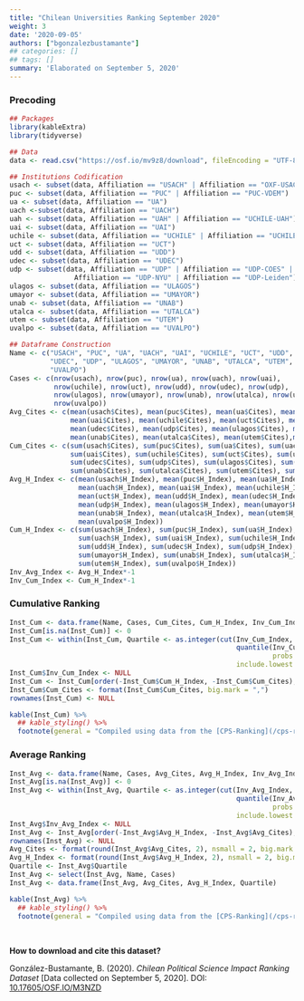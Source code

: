 ```yaml
---
title: "Chilean Universities Ranking September 2020"
weight: 3
date: '2020-09-05'
authors: ["bgonzalezbustamante"]
## categories: []
## tags: []
summary: 'Elaborated on September 5, 2020'
---
```


### Precoding

```r
## Packages
library(kableExtra)
library(tidyverse)

## Data
data <- read.csv("https://osf.io/mv9z8/download", fileEncoding = "UTF-8")

## Institutions Codification
usach <- subset(data, Affiliation == "USACH" | Affiliation == "OXF-USACH") 
puc <- subset(data, Affiliation == "PUC" | Affiliation == "PUC-VDEM") 
ua <- subset(data, Affiliation == "UA") 
uach <-subset(data, Affiliation == "UACH")
uah <- subset(data, Affiliation == "UAH" | Affiliation == "UCHILE-UAH") 
uai <- subset(data, Affiliation == "UAI") 
uchile <- subset(data, Affiliation == "UCHILE" | Affiliation == "UCHILE-UAH") 
uct <- subset(data, Affiliation == "UCT")
udd <- subset(data, Affiliation == "UDD")
udec <- subset(data, Affiliation == "UDEC")
udp <- subset(data, Affiliation == "UDP" | Affiliation == "UDP-COES" |
                Affiliation == "UDP-NYU" | Affiliation == "UDP-Leiden") 
ulagos <- subset(data, Affiliation == "ULAGOS") 
umayor <- subset(data, Affiliation == "UMAYOR") 
unab <- subset(data, Affiliation == "UNAB") 
utalca <- subset(data, Affiliation == "UTALCA") 
utem <- subset(data, Affiliation == "UTEM") 
uvalpo <- subset(data, Affiliation == "UVALPO") 

## Dataframe Construction
Name <- c("USACH", "PUC", "UA", "UACH", "UAI", "UCHILE", "UCT", "UDD", 
          "UDEC", "UDP", "ULAGOS", "UMAYOR", "UNAB", "UTALCA", "UTEM", 
          "UVALPO")
Cases <- c(nrow(usach), nrow(puc), nrow(ua), nrow(uach), nrow(uai), 
           nrow(uchile), nrow(uct), nrow(udd), nrow(udec), nrow(udp), 
           nrow(ulagos), nrow(umayor), nrow(unab), nrow(utalca), nrow(utem), 
           nrow(uvalpo))
Avg_Cites <- c(mean(usach$Cites), mean(puc$Cites), mean(ua$Cites), mean(uach$Cites),
               mean(uai$Cites), mean(uchile$Cites), mean(uct$Cites), mean(udd$Cites),
               mean(udec$Cites), mean(udp$Cites), mean(ulagos$Cites), mean(umayor$Cites),
               mean(unab$Cites), mean(utalca$Cites), mean(utem$Cites),mean(uvalpo$Cites))
Cum_Cites <- c(sum(usach$Cites), sum(puc$Cites), sum(ua$Cites), sum(uach$Cites),
               sum(uai$Cites), sum(uchile$Cites), sum(uct$Cites), sum(udd$Cites),
               sum(udec$Cites), sum(udp$Cites), sum(ulagos$Cites), sum(umayor$Cites),
               sum(unab$Cites), sum(utalca$Cites), sum(utem$Cites), sum(uvalpo$Cites))
Avg_H_Index <- c(mean(usach$H_Index), mean(puc$H_Index), mean(ua$H_Index), 
                 mean(uach$H_Index), mean(uai$H_Index), mean(uchile$H_Index), 
                 mean(uct$H_Index), mean(udd$H_Index), mean(udec$H_Index), 
                 mean(udp$H_Index), mean(ulagos$H_Index), mean(umayor$H_Index), 
                 mean(unab$H_Index), mean(utalca$H_Index), mean(utem$H_Index), 
                 mean(uvalpo$H_Index))
Cum_H_Index <- c(sum(usach$H_Index), sum(puc$H_Index), sum(ua$H_Index), 
                 sum(uach$H_Index), sum(uai$H_Index), sum(uchile$H_Index), sum(uct$H_Index), 
                 sum(udd$H_Index), sum(udec$H_Index), sum(udp$H_Index), sum(ulagos$H_Index), 
                 sum(umayor$H_Index), sum(unab$H_Index), sum(utalca$H_Index), 
                 sum(utem$H_Index), sum(uvalpo$H_Index))
Inv_Avg_Index <- Avg_H_Index*-1
Inv_Cum_Index <- Cum_H_Index*-1
```

### Cumulative Ranking 

```r
Inst_Cum <- data.frame(Name, Cases, Cum_Cites, Cum_H_Index, Inv_Cum_Index)
Inst_Cum[is.na(Inst_Cum)] <- 0
Inst_Cum <- within(Inst_Cum, Quartile <- as.integer(cut(Inv_Cum_Index, 
                                                        quantile(Inv_Cum_Index, 
                                                                 probs = 0:4/4), 
                                                        include.lowest = TRUE)))
Inst_Cum$Inv_Cum_Index <- NULL
Inst_Cum <- Inst_Cum[order(-Inst_Cum$Cum_H_Index, -Inst_Cum$Cum_Cites), ]
Inst_Cum$Cum_Cites <- format(Inst_Cum$Cum_Cites, big.mark = ",")
rownames(Inst_Cum) <- NULL
```

```r
kable(Inst_Cum) %>%
  ## kable_styling() %>%
  footnote(general = "Compiled using data from the [CPS-Ranking](/cps-ranking/series/2020-09-05-impact-ranking/). Data collected on September 5, 2020.")
```

### Average Ranking

```r
Inst_Avg <- data.frame(Name, Cases, Avg_Cites, Avg_H_Index, Inv_Avg_Index)
Inst_Avg[is.na(Inst_Avg)] <- 0
Inst_Avg <- within(Inst_Avg, Quartile <- as.integer(cut(Inv_Avg_Index, 
                                                        quantile(Inv_Avg_Index, 
                                                                 probs = 0:4/4), 
                                                        include.lowest = TRUE)))
Inst_Avg$Inv_Avg_Index <- NULL
Inst_Avg <- Inst_Avg[order(-Inst_Avg$Avg_H_Index, -Inst_Avg$Avg_Cites), ]
rownames(Inst_Avg) <- NULL
Avg_Cites <- format(round(Inst_Avg$Avg_Cites, 2), nsmall = 2, big.mark = ",")
Avg_H_Index <- format(round(Inst_Avg$Avg_H_Index, 2), nsmall = 2, big.mark = ",")
Quartile <- Inst_Avg$Quartile
Inst_Avg <- select(Inst_Avg, Name, Cases)
Inst_Avg <- data.frame(Inst_Avg, Avg_Cites, Avg_H_Index, Quartile)
``` 
```r
kable(Inst_Avg) %>%
  ## kable_styling() %>%
  footnote(general = "Compiled using data from the [CPS-Ranking](/cps-ranking/series/2020-09-05-impact-ranking/). Data collected on September 5, 2020.")
```

\

**How to download and cite this dataset?**

González-Bustamante, B. (2020). *Chilean Political Science Impact Ranking Dataset* [Data collected on September 5, 2020]. DOI: [10.17605/OSF.IO/M3NZD](http://doi.org/10.17605/OSF.IO/M3NZD)
